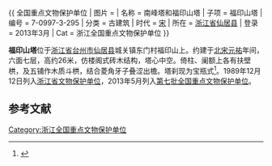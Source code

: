 {{ 全国重点文物保护单位
| 图片 = 
| 名称 = 南峰塔和福印山塔
| 子项 = 福印山塔
| 编号 = 7-0997-3-295
| 分类 = 古建筑
| 时代 = [[宋代|宋]]
| 所在 = [[浙江省|浙江省]][[仙居县|仙居县]]
| 登录 = 2013年3月
| Cat = 浙江全国重点文物保护单位
}}

'''福印山塔'''位于[[浙江省|浙江省]][[台州市|台州市]][[仙居县|仙居县]]城关镇东门村福印山上。约建于[[北宋|北宋]][[元祐|元祐]]年间，六面七层，高约26米，仿楼阁式砖木结构，塔心中空。倚柱、阑额上各有扶壁栱，及五铺作木质斗栱，结合菱角牙子叠涩出檐。塔刹现为宝瓶式<ref>{{cite web |url=http://www.zjww.gov.cn/unit/2006-03-01/56135478.shtml |language= |title=南峰塔、福印山塔 |publisher=浙江省文物局 |date= |accessdate= |archive-url=https://web.archive.org/web/20130630071210/http://www.zjww.gov.cn/unit/2006-03-01/56135478.shtml |archive-date=2013-06-30 |dead-url=yes }}</ref>。1989年12月12日列入[[浙江省文物保护单位|浙江省文物保护单位]]，2013年5月列入[[第七批全国重点文物保护单位|第七批全国重点文物保护单位]]。

==参考文献==
{{reflist}}
{{浙江全国重点文物保护单位}}
[[Category:浙江全国重点文物保护单位|Category:浙江全国重点文物保护单位]]